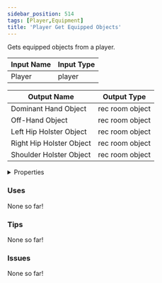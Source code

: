 ```yaml
---
sidebar_position: 514
tags: [Player,Equipment]
title: 'Player Get Equipped Objects'
---
```


Gets equipped objects from a player.



<IChip uuid="f0827a17-7d21-45ba-b302-c2b068bd50ca"/>

| Input Name | Input Type |
|-----------|-----------|
| Player | player |

| Output Name | Output Type |
|-----------|-----------|
| Dominant Hand Object | rec room object |
| Off-Hand Object | rec room object |
| Left Hip Holster Object | rec room object |
| Right Hip Holster Object | rec room object |
| Shoulder Holster Object | rec room object |


<details>
  <summary>Properties</summary>
  <div>
    <div>
    <table>
      <thead>
        <tr>
          <th>Is beta required?</th>
          <th>No</th>
        </tr>
        <tr>
          <th>Is this chip a trolling risk?</th>
          <th>No</th>
        </tr>
        <tr>
          <th>Is this chip a role assignment risk?</th>
          <th>No</th>
        </tr>
        <tr>
          <th>Chip UUID</th>
          <th>f0827a17-7d21-45ba-b302-c2b068bd50ca</th>
        </tr>
        <tr>
          <th>Room availability</th>
          <th>Available everywhere</th>
        </tr>
      </thead>
    </table>
    </div>
  </div>
</details>

### Uses

None so far!

### Tips

None so far!

### Issues

None so far!